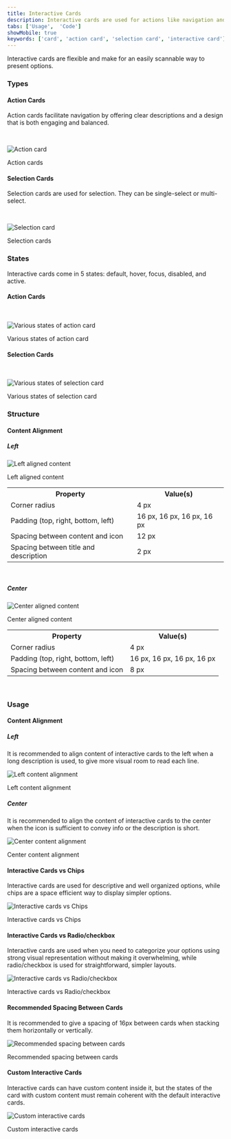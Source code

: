 ```yaml
---
title: Interactive Cards
description: Interactive cards are used for actions like navigation and selection when options need to be descriptive, with a strong, captivating and balanced visual representation.
tabs: ['Usage',  'Code']
showMobile: true
keywords: ['card', 'action card', 'selection card', 'interactive card']
---
```


Interactive cards are flexible and make for an easily scannable way to present options.

### Types

#### Action Cards

Action cards facilitate navigation by offering clear descriptions and a design that is both engaging and balanced.

<br />

![Action card](./images/Action-card.png)

<Caption>Action cards</Caption>

#### Selection Cards

Selection cards are used for selection. They can be single-select or multi-select.

<br />

![Selection card](./images/Selection-card.png)

<Caption>Selection cards</Caption>

### States

Interactive cards come in 5 states: default, hover, focus, disabled, and active.

#### Action Cards

<br />

![Various states of action card](./images/Action-card-states.png)

<Caption>Various states of action card</Caption>

#### Selection Cards

<br />

![Various states of selection card](./images/Selection-card-states.png)

<Caption>Various states of selection card</Caption>

### Structure

#### Content Alignment

##### Left

![Left aligned content](./images/Left-aligned-content.png)
<Caption>Left aligned content</Caption>

<br/>

<table style={{width: "100%"}}>
  <tbody>
    <tr>
      <th style={{width:"50%",  textAlign: "left"}}>Property</th>
      <th style={{width:"50%",  textAlign: "left"}}>Value(s)</th>
    </tr>
    <tr style={{verticalAlign: "top"}}>
      <td>Corner radius</td>
      <td>4 px</td>
    </tr>
    <tr style={{verticalAlign: "top"}}>
      <td>Padding (top, right, bottom, left)</td>
      <td>16 px, 16 px, 16 px, 16 px</td>
    </tr>
    <tr style={{verticalAlign: "top"}}>
      <td>Spacing between content and icon</td>
      <td>12 px </td>
    </tr>
      <tr style={{verticalAlign: "top"}}>
      <td>Spacing between title and description</td>
      <td>2 px </td>
    </tr>
  </tbody>
</table>

<br />

##### Center

![Center aligned content](./images/Center-aligned-content.png)
<Caption>Center aligned content</Caption>

<br/>

<table style={{width: "100%"}}>
  <tbody>
    <tr>
      <th style={{width:"50%",  textAlign: "left"}}>Property</th>
      <th style={{width:"50%",  textAlign: "left"}}>Value(s)</th>
    </tr>
    <tr style={{verticalAlign: "top"}}>
      <td>Corner radius</td>
      <td>4 px</td>
    </tr>
    <tr style={{verticalAlign: "top"}}>
      <td>Padding (top, right, bottom, left)</td>
      <td>16 px, 16 px, 16 px, 16 px</td>
    </tr>
    <tr style={{verticalAlign: "top"}}>
      <td>Spacing between content and icon</td>
      <td>8 px </td>
    </tr>
  </tbody>
</table>

<br />

### Usage

#### Content Alignment

##### Left

It is recommended to align content of interactive cards to the left when a long description is used, to give more visual room to read each line.

![Left content alignment](./images/Left-content-alignment.png)
<Caption>Left content alignment</Caption>

##### Center

It is recommended to align the content of interactive cards to the center when the icon is sufficient to convey info or the description is short.

![Center content alignment](./images/Center-content-alignment.png)
<Caption>Center content alignment</Caption>

<br/>

#### Interactive Cards vs Chips

Interactive cards are used for descriptive and well organized options, while chips are a space efficient way to display simpler options.

![ Interactive cards vs Chips](./images/Interactive-cards-vs-Chips.png)
<Caption> Interactive cards vs Chips</Caption>

<br/>

#### Interactive Cards vs Radio/checkbox

Interactive cards are used when you need to categorize your options using strong visual representation without making it overwhelming, while radio/checkbox is used for straightforward, simpler layouts.

![Interactive cards vs Radio/checkbox](./images/Interactive-cards-vs-radio.png)
<Caption>Interactive cards vs Radio/checkbox</Caption>  

<br/>

#### Recommended Spacing Between Cards

It is recommended to give a spacing of 16px between cards when stacking them horizontally or vertically.

![Recommended spacing between cards](./images/Spacing-between-cards.png)
<Caption>Recommended spacing between cards</Caption>

<br/>

#### Custom Interactive Cards

Interactive cards can have custom content inside it, but the states of the card with custom content must remain coherent with the default interactive cards.

![Custom interactive cards](./images/Custom-interactive-cards.png)
<Caption>Custom interactive cards</Caption>
